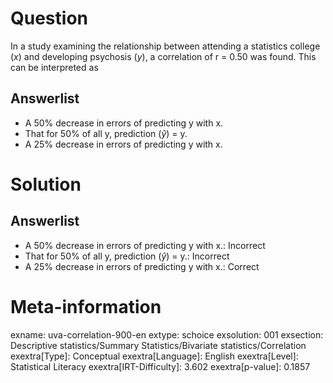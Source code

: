 Question
========

In a study examining the relationship between attending a statistics college (*x*) and developing psychosis (*y*), a correlation of r = 0.50 was found. This can be interpreted as

Answerlist
----------

* A 50% decrease in errors of predicting y with x.
* That for 50% of all y, prediction ($\hat{y}$) = y.
* A 25% decrease in errors of predicting y with x.

Solution
========

Answerlist
----------

* A 50% decrease in errors of predicting y with x.: Incorrect
* That for 50% of all y, prediction ($\hat{y}$) = y.: Incorrect
* A 25% decrease in errors of predicting y with x.: Correct

Meta-information
================
exname: uva-correlation-900-en
extype: schoice
exsolution: 001
exsection: Descriptive statistics/Summary Statistics/Bivariate statistics/Correlation
exextra[Type]: Conceptual
exextra[Language]: English
exextra[Level]: Statistical Literacy
exextra[IRT-Difficulty]: 3.602
exextra[p-value]: 0.1857
